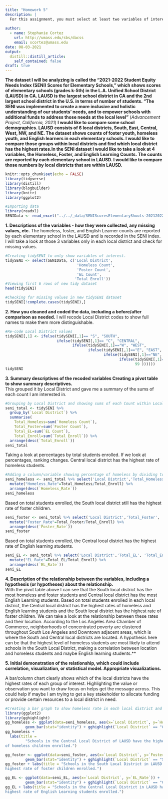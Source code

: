 ```yaml
---
title: "Homework 5"
description: |
  For this assignment, you must select at least two variables of interest from your dataset, provide a basic description of the variables, clean and recode as needed, and present descriptive statistics and any visualizations. 
  
author:
  - name: Stephanie Cortez
    url: http://umass.edu/sbs/dacss
    email: scortez@umass.edu
date: 08-03-2021
output:
  distill::distill_article:
    self_contained: false
draft: true
---
```

**The dataset I will be analyzing is called the "2021-2022 Student Equity Needs Index (SENI) Scores for Elementary Schools," which shows scores of elementary schools (grades k-5th) in the L.A. Unified School District (LAUSD) in CA. LAUSD is the largest school district in CA and the 2nd largest school district in the U.S. in terms of number of students. "The SENI was implemented to create a more inclusive and holistic understanding of our students' needs, and to empower schools with additional funds to address those needs at the local level"** (*Advancement Project, California, 2021*) **I would like to compare some school demographics. LAUSD consists of 6 local districts, South, East, Central, West, NW, and NE. The dataset shows counts of foster youth, homeless youth, and English learners in each elementary schools. I would like to compare those groups within local districts and find which local district has the highest rates.In the SENI dataset I would like to take a look at 4 variables, the Homeless, Foster, and English Learning Counts. The counts are reported by each elementary school in LAUSD. I would like to compare those numbers by local districts that are within LAUSD.** 

```r
knitr::opts_chunk$set(echo = FALSE)
library(tidyverse)
library(distill)
library(blogbuilder)
library(knitr)
library(ggplot2)
```

```r
#Importing data
library(readxl)
SENIData <- read_excel("../../_data/SENIScoresElementaryShools-20212022.xlsx")
```

**1. Descriptions of the variables - how they were collected, any missing values, etc.**
The homeless, foster, and English Learner counts are reported by each elementary school in the LAUSD and is recorded in the SENI index. I will take a look at those 3 variables only in each local district and check for missing values.

```r
#Creating tidySENI to only show variables of interest.
tidySENI <- select(SENIData, c('Local District', 
                                'Homeless Count', 
                                'Foster Count', 
                                'EL Count',
                               'Total Enroll'))
#Viewing first 6 rows of new tidy dataset
head(tidySENI)
```
```r
#Checking for missing values in new tidySENI dataset
tidySENI[!complete.cases(tidySENI),]
```
**2. How you cleaned and coded the data, including a before/after comparison as needed.**
I will recode Local District codes to show full names to make them more distinguishable.

```r
#Re-code Local District values
tidySENI[,1] <- ifelse(tidySENI[,1]== "S", "SOUTH", 
                       ifelse(tidySENI[,1]== "C", "CENTRAL", 
                              ifelse(tidySENI[,1]=="W", "WEST", 
                                     ifelse(tidySENI[,1]=="E", "EAST", 
                                            ifelse(tidySENI[,1]=="NE", "NORTHEAST", 
                                                   ifelse(tidySENI[,1]=="NW", "NORTHWEST", 
                                                          99 ))))))
tidySENI
```

**3. Summary descriptives of the recoded variables Creating a pivot table to show summary descriptives.**      
This grouped it by Local District and gave me a summary of the sums of each count I am interested in.

```r
#Grouping by Local District and showing sums of each Count within Local Districts 
seni_total <- tidySENI %>% 
  group_by(`Local District`) %>% 
  summarise(
    Total_Homeless=sum(`Homeless Count`), 
    Total_Foster=sum(`Foster Count`), 
    Total_EL=sum(`EL Count`),
    Total_Enroll=sum(`Total Enroll`)) %>% 
  arrange(desc(`Total_Enroll`))
seni_total
```
Taking a look at percentages by total students enrolled. If we look at percentages, ranking changes. Central local district has the highest rate of homeless students. 

```r
#Adding a column/variable showing percentage of homeless by dividing total homeless by total enroll
seni_homeless <- seni_total %>% select('Local District','Total_Homeless', 'Total_Enroll') %>% 
  mutate("Homeless_Rate"=Total_Homeless/Total_Enroll) %>% 
  arrange(desc(`Homeless_Rate`))
seni_homeless
```
Based on total students enrolled, the South local district still has the highest rate of foster children.

```r
seni_foster <- seni_total %>% select('Local District','Total_Foster', 'Total_Enroll') %>% 
  mutate("Foster_Rate"=Total_Foster/Total_Enroll) %>% 
  arrange(desc(`Foster_Rate`))
seni_foster
```
Based on total students enrolled, the Central local district has the highest rate of English learning students.

```r
seni_EL <- seni_total %>% select('Local District','Total_EL', 'Total_Enroll') %>% 
  mutate("EL_Rate"=Total_EL/Total_Enroll) %>% 
  arrange(desc(`EL_Rate`))
seni_EL
```

**4. Description of the relationship between the variables, including a hypothesis (or hypotheses) about the relationship.**      
With the pivot table above I can see that the South local district has the most homeless and foster students and Central local district has the most English Learning students. Based on total students enrolled in each local district, the Central local district has the highest rates of homeless and English learning students and the South local district has the highest rate of foster children. We can take a look at the relationship between these rates and their location. According to the Los Angeles Area Chamber of Commerce, neighborhoods of concentrated poverty are clustered throughout South Los Angeles and Downtown adjacent areas, which is where the South and Central local districts are located. A hypothesis here can be that the highest level of homeless students are most likely to attend schools in the South Local District, making a correlation between location and homeless students and maybe English learning students.**


**5. Initial demonstration of the relationship, which could include correlation, visualization, or statistical model. Appropriate visualizations.**

A bar/column chart clearly shows which of the local districts have the highest rates of each group of interest. Highlighting the value or observation you want to draw focus on helps get the message across. This could help if maybe I am trying to get a key stakeholder to allocate funding or provide certain resources to a local district in need. 


```r
#Creating a bar graph to show homeless rate in each local district and highlighting the one with the highest rate. 
library(ggplot2)
library(gghighlight)
gg_homeless <- ggplot(data=seni_homeless, aes(x=`Local District`, y=`Homeless_Rate`)) +
         geom_bar(stat="identity") + gghighlight(`Local District` == "CENTRAL")
gg_homeless +
  labs(title = 
         "Schools in the Central Local District of LAUSD have the highest rate
of homeless children enrolled.")
```

```r
gg_foster <- ggplot(data=seni_foster, aes(x=`Local District`, y=`Foster_Rate`)) +
         geom_bar(stat="identity") + gghighlight(`Local District` == "SOUTH")
gg_foster + labs(title = "Schools in the South Local District in LAUSD have the 
highest rate of foster children enrolled.")
```

```r
gg_EL <- ggplot(data=seni_EL, aes(x=`Local District`, y=`EL_Rate`)) +
         geom_bar(stat="identity") + gghighlight(`Local District` == "CENTRAL")
gg_EL + labs(title = "Schools in the Central Local District in LAUSD have the 
highest rate of English Learning students enrolled.")
```

